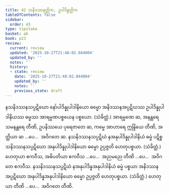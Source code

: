 ```yaml
---
title: 42 သနိဒဿနတ္တိက, ဥပါဒိန္နတ္တိက
tableOfContents: false
sidebar:
  order: 43
type: tipitaka
basket: ab
book: p23
review:
  current: review
  updated: '2025-10-27T21:48:02.044004'
  updated_by: ''
  notes: ''
  history:
  - state: review
    date: '2025-10-27T21:48:02.044004'
    updated_by: ''
    notes: ''
    previous_state: draft
---
```



<ReviewStatus review={frontmatter.review} showDetails={true} />

<HypothesisAnnotation frontmatter={frontmatter} />

<DynamicBreadcrumb />

<Division number="51" book="p23" e="ch" v="40" p="418">

<Paragraph number="162" book="p23">
နသနိဒဿနသပ္ပဋိဃော နော်ပါဒိန္နုပါဒါနိယော ဓမ္မော အနိဒဿနအပ္ပဋိဃဿ ဥပါဒိန္နုပါဒါနိယဿ ဓမ္မဿ အာရမ္မဏပစ္စယေန ပစ္စယော. (သံခိတ္တံ.) အာရမ္မဏေ ဆ, အနန္တရေ သမနန္တရေ တီဏိ, ဥပနိဿယေ ပုရေဇာတေ ဆ, ကမ္မေ အာဟာရေ ဣန္ဒြိယေ တီဏိ, အတ္ထိယာ ဆ …ပေ…  အဝိဂတေ ဆ.
</Paragraph>

<Paragraph number="163" book="p23">
နသနိဒဿနသပ္ပဋိဃံ နအနုပါဒိန္နုပါဒါနိယံ ဓမ္မံ ပဋိစ္စ သနိဒဿနသပ္ပဋိဃော အနုပါဒိန္နုပါဒါနိယော ဓမ္မော ဥပ္ပဇ္ဇတိ ဟေတုပစ္စယာ. (သံခိတ္တံ.) ဟေတုယာ ဧကဝီသ, အဓိပတိယာ ဧကဝီသ …ပေ…  အညမညေ တီဏိ …ပေ…  အဝိဂတေ ဧကဝီသ.
</Paragraph>

<Paragraph number="164" book="p23">
နသနိဒဿနသပ္ပဋိဃံ နအနုပါဒိန္နအနုပါဒါနိယံ ဓမ္မံ ပစ္စယာ အနိဒဿနအပ္ပဋိဃော အနုပါဒိန္နအနုပါဒါနိယော ဓမ္မော ဥပ္ပဇ္ဇတိ ဟေတုပစ္စယာ. (သံခိတ္တံ.) ဟေတုယာ တီဏိ …ပေ…  အဝိဂတေ တီဏိ.
</Paragraph>
</Division>